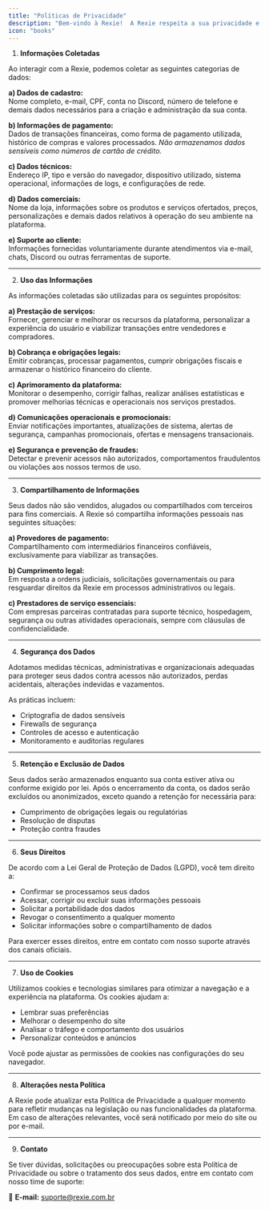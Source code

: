 ```yaml
---
title: "Políticas de Privacidade"
description: "Bem-vindo à Rexie!  A Rexie respeita a sua privacidade e está comprometida com a proteção dos dados pessoais de seus usuários. Esta Política de Privacidade explica como suas informações são coletadas, utilizadas, armazenadas e protegidas durante o uso da nossa plataforma."
icon: "books"
---
```


1. **Informações Coletadas**

Ao interagir com a Rexie, podemos coletar as seguintes categorias de dados:

**a) Dados de cadastro:**\
Nome completo, e-mail, CPF, conta no Discord, número de telefone e demais dados necessários para a criação e administração da sua conta.

**b) Informações de pagamento:**\
Dados de transações financeiras, como forma de pagamento utilizada, histórico de compras e valores processados. _Não armazenamos dados sensíveis como números de cartão de crédito._

**c) Dados técnicos:**\
Endereço IP, tipo e versão do navegador, dispositivo utilizado, sistema operacional, informações de logs, e configurações de rede.

**d) Dados comerciais:**\
Nome da loja, informações sobre os produtos e serviços ofertados, preços, personalizações e demais dados relativos à operação do seu ambiente na plataforma.

**e) Suporte ao cliente:**\
Informações fornecidas voluntariamente durante atendimentos via e-mail, chats, Discord ou outras ferramentas de suporte.

---

2. **Uso das Informações**

As informações coletadas são utilizadas para os seguintes propósitos:

**a) Prestação de serviços:**\
Fornecer, gerenciar e melhorar os recursos da plataforma, personalizar a experiência do usuário e viabilizar transações entre vendedores e compradores.

**b) Cobrança e obrigações legais:**\
Emitir cobranças, processar pagamentos, cumprir obrigações fiscais e armazenar o histórico financeiro do cliente.

**c) Aprimoramento da plataforma:**\
Monitorar o desempenho, corrigir falhas, realizar análises estatísticas e promover melhorias técnicas e operacionais nos serviços prestados.

**d) Comunicações operacionais e promocionais:**\
Enviar notificações importantes, atualizações de sistema, alertas de segurança, campanhas promocionais, ofertas e mensagens transacionais.

**e) Segurança e prevenção de fraudes:**\
Detectar e prevenir acessos não autorizados, comportamentos fraudulentos ou violações aos nossos termos de uso.

---

3. **Compartilhamento de Informações**

Seus dados não são vendidos, alugados ou compartilhados com terceiros para fins comerciais. A Rexie só compartilha informações pessoais nas seguintes situações:

**a) Provedores de pagamento:**\
Compartilhamento com intermediários financeiros confiáveis, exclusivamente para viabilizar as transações.

**b) Cumprimento legal:**\
Em resposta a ordens judiciais, solicitações governamentais ou para resguardar direitos da Rexie em processos administrativos ou legais.

**c) Prestadores de serviço essenciais:**\
Com empresas parceiras contratadas para suporte técnico, hospedagem, segurança ou outras atividades operacionais, sempre com cláusulas de confidencialidade.

---

4. **Segurança dos Dados**

Adotamos medidas técnicas, administrativas e organizacionais adequadas para proteger seus dados contra acessos não autorizados, perdas acidentais, alterações indevidas e vazamentos.

As práticas incluem:

- Criptografia de dados sensíveis
- Firewalls de segurança
- Controles de acesso e autenticação
- Monitoramento e auditorias regulares

---

5. **Retenção e Exclusão de Dados**

Seus dados serão armazenados enquanto sua conta estiver ativa ou conforme exigido por lei. Após o encerramento da conta, os dados serão excluídos ou anonimizados, exceto quando a retenção for necessária para:

- Cumprimento de obrigações legais ou regulatórias
- Resolução de disputas
- Proteção contra fraudes

---

6. **Seus Direitos**

De acordo com a Lei Geral de Proteção de Dados (LGPD), você tem direito a:

- Confirmar se processamos seus dados
- Acessar, corrigir ou excluir suas informações pessoais
- Solicitar a portabilidade dos dados
- Revogar o consentimento a qualquer momento
- Solicitar informações sobre o compartilhamento de dados

Para exercer esses direitos, entre em contato com nosso suporte através dos canais oficiais.

---

7. **Uso de Cookies**

Utilizamos cookies e tecnologias similares para otimizar a navegação e a experiência na plataforma. Os cookies ajudam a:

- Lembrar suas preferências
- Melhorar o desempenho do site
- Analisar o tráfego e comportamento dos usuários
- Personalizar conteúdos e anúncios

Você pode ajustar as permissões de cookies nas configurações do seu navegador.

---

8. **Alterações nesta Política**

A Rexie pode atualizar esta Política de Privacidade a qualquer momento para refletir mudanças na legislação ou nas funcionalidades da plataforma. Em caso de alterações relevantes, você será notificado por meio do site ou por e-mail.

---

9. **Contato**

Se tiver dúvidas, solicitações ou preocupações sobre esta Política de Privacidade ou sobre o tratamento dos seus dados, entre em contato com nosso time de suporte:

📧 **E-mail:** [suporte@rexie.com.br](mailto:suporte@rexie.com.br)